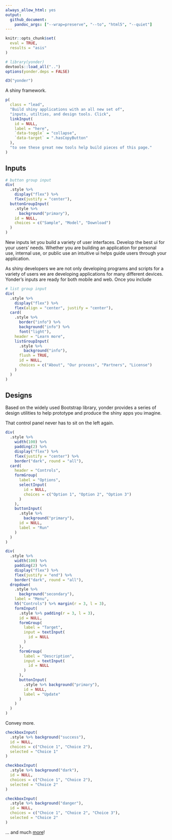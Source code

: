 ```yaml
---
always_allow_html: yes
output:
  github_document:
    pandoc_args: ["--wrap=preserve", "--to", "html5", "--quiet"]
---
```


```r
knitr::opts_chunk$set(
  eval = TRUE,
  results = "asis"
)

# library(yonder)
devtools::load_all("..")
options(yonder.deps = FALSE)
```

```r
d3("yonder")
```

<p class="lead">
A shiny framework.
</p>

```r
p(
  class = "lead",
  "Build shiny applications with an all new set of",
  "inputs, utilties, and design tools. Click",
  linkInput(
    id = NULL,
    label = "here",
    `data-toggle` = "collapse",
    `data-target` = ".hasCopyButton"
  ),
  "to see these great new tools help build pieces of this page."
)
```

## Inputs

::: { .row }
::: { .col-md-6 .col-12 }
```r
# button group input
div(
  .style %>%
    display("flex") %>%
    flex(justify = "center"),
  buttonGroupInput(
    .style %>%
      background("primary"),
    id = NULL,
    choices = c("Sample", "Model", "Download")
  )
)
```
:::

::: { .col-md-6 .col-12 }
New inputs let you build a variety of user interfaces. Develop the best ui for
your users' needs. Whether you are building an application for personal use,
internal use, or public use an intuitive ui helps guide users through your
application.
:::
:::

::: { .row }
::: { .col-md-6 .col-12 }
As shiny developers we are not only developing programs and scripts for a
variety of users we are developing applications for many different devices.
Yonder's inputs are ready for both mobile and web. Once you include
:::

::: { .col-md-6 .col-12 }
```r
# list group input
div(
  .style %>%
    display("flex") %>%
    flex(align = "center", justify = "center"),
  card(
    .style %>%
      border("info") %>%
      background("info") %>%
      font("light"),
    header = "Learn more",
    listGroupInput(
      .style %>%
        background("info"),
      flush = TRUE,
      id = NULL,
      choices = c("About", "Our process", "Partners", "License")
    )
  )
)
```
:::
:::

## Designs

::: { .row }
::: { .col-12 }
Based on the widely used Bootstrap library, yonder provides a series of design
utilities to help prototype and produce the shiny apps you imagine.
:::
:::

::: { .row }
::: { .col-4-md .col-12 }
That control panel never has to sit on the left again.
:::

::: { .col-8-md .col-12 }
```r
div(
  .style %>%
    width(100) %>%
    padding(2) %>%
    display("flex") %>%
    flex(justify = "center") %>%
    border("dark", round = "all"),
  card(
    header = "Controls",
    formGroup(
      label = "Options",
      selectInput(
        id = NULL,
        choices = c("Option 1", "Option 2", "Option 3")
      )
    ),
    buttonInput(
      .style %>%
        background("primary"),
      id = NULL,
      label = "Run"
    )
  )
)
```
:::
:::

::: { .row .mt-5 }
::: { .col-12 }
```r
div(
  .style %>%
    width(100) %>%
    padding(2) %>%
    display("flex") %>%
    flex(justify = "end") %>%
    border("dark", round = "all"),
  dropdown(
    .style %>%
      background("secondary"),
    label = "Menu",
    h5("Controls") %>% margin(r = 3, l = 3),
    formInput(
      .style %>% padding(r = 3, l = 3),
      id = NULL,
      formGroup(
        label = "Target",
        input = textInput(
          id = NULL
        )
      ),
      formGroup(
        label = "Description",
        input = textInput(
          id = NULL
        )
      ),
      buttonInput(
        .style %>% background("primary"),
        id = NULL,
        label = "Update"
      )
    )
  )
)
```
:::
:::

::: { .row }
::: { .col-md-4 .col-12 }
Convey more.
:::

::: { .col-md-8 .col-12 .d-flex .flex-row .justify-content-around }
```r
checkboxInput(
  .style %>% background("success"),
  id = NULL,
  choices = c("Choice 1", "Choice 2"),
  selected = "Choice 1"
)
```

```r
checkboxInput(
  .style %>% background("dark"),
  id = NULL,
  choices = c("Choice 1", "Choice 2"),
  selected = "Choice 2"
)
```

```r
checkboxInput(
  .style %>% background("danger"),
  id = NULL,
  choices = c("Choice 1", "Choice 2", "Choice 3"),
  selected = "Choice 2"
)
```
:::
:::

::: { .row }
::: { .col-12 .d-flex .justify-content-center }

::: { .display-4 }
... and much [more](reference/index.html)!
:::

:::
:::
